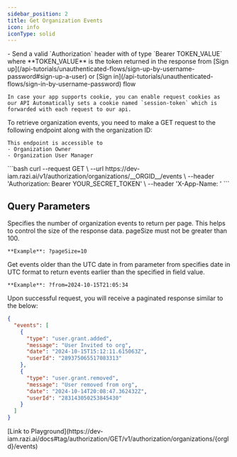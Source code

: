 ```yaml
---
sidebar_position: 2
title: Get Organization Events
icon: info
iconType: solid
---
```



<Warning>
    - Send a valid `Authorization` header with of type `Bearer TOKEN_VALUE` where **TOKEN_VALUE** is the token returned in the response from [Sign up](/api-tutorials/unauthenticated-flows/sign-up-by-username-password#sign-up-a-user) or [Sign in](/api-tutorials/unauthenticated-flows/sign-in-by-username-password) flow

    In case your app supports cookie, you can enable request cookies as our API Automatically sets a cookie named `session-token` which is forwarded with each request to our api.
</Warning>
To retrieve organization events, you need to make a GET request to the following endpoint along with the organization ID:

<Info>

    This endpoint is accessible to
    - Organization Owner
    - Organization User Manager

</Info>
```bash
curl --request GET \
--url https://dev-iam.razi.ai/v1/authorization/organizations/__ORGID__/events \
--header 'Authorization: Bearer YOUR_SECRET_TOKEN' \
--header 'X-App-Name: '
```

## Query Parameters
<Steps>
  <Step title="pageSize (optional, number, default: 10)">
    Specifies the number of organization events to return per page. This helps to control the size of the response data.
    pageSize must not be greater than 100.

    **Example**: ?pageSize=10
  </Step>

  Get events older than the UTC date in from parameter
  <Step title="from (optional, date, default: now)">
    from specifies date in UTC format to return events earlier than the specified in field value.

    **Example**: ?from=2024-10-15T21:05:34
  </Step>
</Steps>

Upon successful request, you will receive a paginated response similar to the below:

```json
{
  "events": [
    {
      "type": "user.grant.added",
      "message": "User Invited to org",
      "date": "2024-10-15T15:12:11.615063Z",
      "userId": "289375065517083313"
    },
    {
      "type": "user.grant.removed",
      "message": "User removed from org",
      "date": "2024-10-14T20:08:47.362432Z",
      "userId": "283143050253845430"
    }
  ]
}
```

<Tip>
  [Link to Playground](https://dev-iam.razi.ai/docs#tag/authorization/GET/v1/authorization/organizations/{orgId}/events)
</Tip>
